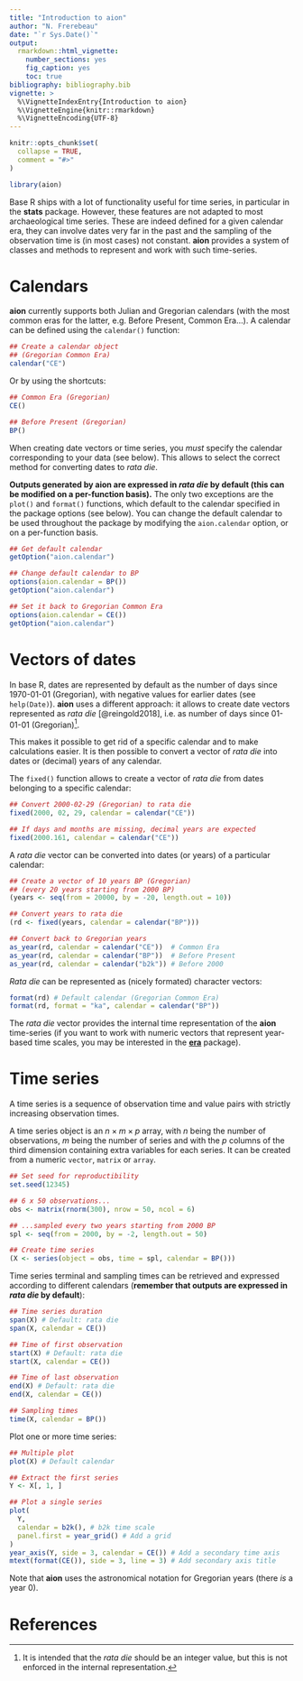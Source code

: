 ```yaml
---
title: "Introduction to aion"
author: "N. Frerebeau"
date: "`r Sys.Date()`"
output:
  rmarkdown::html_vignette:
    number_sections: yes
    fig_caption: yes
    toc: true
bibliography: bibliography.bib
vignette: >
  %\VignetteIndexEntry{Introduction to aion}
  %\VignetteEngine{knitr::rmarkdown}
  %\VignetteEncoding{UTF-8}
---
```


```r
knitr::opts_chunk$set(
  collapse = TRUE,
  comment = "#>"
)
```

```r
library(aion)
```

Base R ships with a lot of functionality useful for time series, in particular in the **stats** package. However, these features are not adapted to most archaeological time series. These are indeed defined for a given calendar era, they can involve dates very far in the past and the sampling of the observation time is (in most cases) not constant. **aion** provides a system of classes and methods to represent and work with such time-series.

# Calendars

**aion** currently supports both Julian and Gregorian calendars (with the most common eras for the latter, e.g. Before Present, Common Era...). A calendar can be defined using the `calendar()` function:

```r
## Create a calendar object
## (Gregorian Common Era)
calendar("CE")
```

Or by using the shortcuts:

```r
## Common Era (Gregorian)
CE()

## Before Present (Gregorian)
BP()
```

When creating date vectors or time series, you *must* specify the calendar corresponding to your data (see below). This allows to select the correct method for converting dates to *rata die*. 

**Outputs generated by aion are expressed in _rata die_ by default (this can be modified on a per-function basis).** The only two exceptions are the `plot()` and `format()` functions, which default to the calendar specified in the package options (see below). You can change the default calendar to be used throughout the package by modifying the `aion.calendar` option, or on a per-function basis.

```r
## Get default calendar
getOption("aion.calendar")

## Change default calendar to BP
options(aion.calendar = BP())
getOption("aion.calendar")

## Set it back to Gregorian Common Era
options(aion.calendar = CE())
getOption("aion.calendar")
```

# Vectors of dates

In base R, dates are represented by default as the number of days since 1970-01-01 (Gregorian), with negative values for earlier dates (see `help(Date)`). **aion** uses a different approach: it allows to create date vectors represented as *rata die* [@reingold2018], i.e. as number of days since 01-01-01 (Gregorian)^[It is intended that the *rata die* should be an integer value, but this is not enforced in the internal representation.].

This makes it possible to get rid of a specific calendar and to make calculations easier. It is then possible to convert a vector of *rata die* into dates or (decimal) years of any calendar.

The `fixed()` function allows to create a vector of *rata die* from dates belonging to a specific calendar:

```r
## Convert 2000-02-29 (Gregorian) to rata die
fixed(2000, 02, 29, calendar = calendar("CE"))

## If days and months are missing, decimal years are expected
fixed(2000.161, calendar = calendar("CE"))
```

A *rata die* vector can be converted into dates (or years) of a particular calendar:

```r
## Create a vector of 10 years BP (Gregorian)
## (every 20 years starting from 2000 BP)
(years <- seq(from = 20000, by = -20, length.out = 10))

## Convert years to rata die
(rd <- fixed(years, calendar = calendar("BP")))

## Convert back to Gregorian years
as_year(rd, calendar = calendar("CE"))  # Common Era
as_year(rd, calendar = calendar("BP"))  # Before Present
as_year(rd, calendar = calendar("b2k")) # Before 2000
```

*Rata die* can be represented as (nicely formated) character vectors:

```r
format(rd) # Default calendar (Gregorian Common Era)
format(rd, format = "ka", calendar = calendar("BP"))
```

The *rata die* vector provides the internal time representation of the **aion** time-series (if you want to work with numeric vectors that represent year-based time scales, you may be interested in the [**era**](https://github.com/joeroe/era) package).

# Time series

A time series is a sequence of observation time and value pairs with strictly increasing observation times. 

A time series object is an $n \times m \times p$ array, with $n$ being the number of observations, $m$ being the number of series and with the $p$ columns of the third dimension containing extra variables for each series. It can be created from a numeric `vector`, `matrix` or `array`.

```r
## Set seed for reproductibility
set.seed(12345)

## 6 x 50 observations...
obs <- matrix(rnorm(300), nrow = 50, ncol = 6)

## ...sampled every two years starting from 2000 BP
spl <- seq(from = 2000, by = -2, length.out = 50)

## Create time series
(X <- series(object = obs, time = spl, calendar = BP()))
```

Time series terminal and sampling times can be retrieved and expressed according to different calendars (**remember that outputs are expressed in _rata die_ by default**):

```r
## Time series duration
span(X) # Default: rata die
span(X, calendar = CE())

## Time of first observation
start(X) # Default: rata die
start(X, calendar = CE())

## Time of last observation
end(X) # Default: rata die
end(X, calendar = CE())

## Sampling times
time(X, calendar = BP())
```

Plot one or more time series:

```r
## Multiple plot
plot(X) # Default calendar
```

```r
## Extract the first series
Y <- X[, 1, ]

## Plot a single series
plot(
  Y,
  calendar = b2k(), # b2k time scale
  panel.first = year_grid() # Add a grid
)
year_axis(Y, side = 3, calendar = CE()) # Add a secondary time axis
mtext(format(CE()), side = 3, line = 3) # Add secondary axis title
```

Note that **aion** uses the astronomical notation for Gregorian years (there *is* a year 0).

# References
